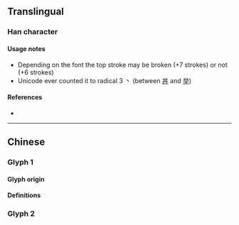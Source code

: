 {{also|麗}}
{{character info/new}}
{{character info/new|codepoint=0x2F800}}
<!-- may be replaced by zh-forms -->
==Translingual==
{{stroke order}}

===Han character===
{{Han char|rn=1|rad=一|as=06|sn=7|four=10227|canj=MBIB|ids=⿱一⿰⿵冂丶⿵冂丶<small>(G)</small>,⿰⿱一⿵冂丶⿱一⿵冂丶<small>(HT)</small>}}

====Usage notes====
* Depending on the font the top stroke may be broken (+7 strokes) or not (+6 strokes)
* Unicode ever counted it to radical 3 丶 (between [[丼]] and [[举]])

====References====
* {{Han ref|kx=0081.040|dkj=00059|dj=0164.060|hdz=10021.030|uh=4E3D|ud=20029}}

----

==Chinese==

===Glyph 1===
{{Han-glyphref|⿰⿱一⿵冂丶⿱一⿵冂丶}}

====Glyph origin====
{{Han etym}}

====Definitions====
{{zh-see|麗|a}}

===Glyph 2===
{{Han-glyphref|⿱一⿰⿵冂丶⿵冂丶}}
{{zh-see|麗|s}}